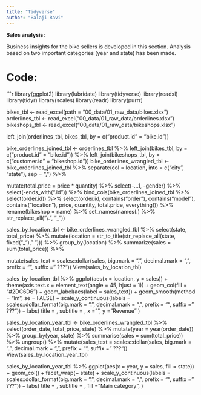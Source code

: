 ```yaml
---
title: "Tidyverse"
author: "Balaji Ravi"
---
```


**Sales analysis:**

Business insights for the bike sellers is developed in this section. Analysis based on two important categories (year and state) has been made.


# Code:


```r


library(ggplot2)
library(lubridate)
library(tidyverse)
library(readxl)
library(tidyr)
library(scales)
library(readr)
library(purrr)


bikes_tbl      <- read_excel(path = "00_data/01_raw_data/bikes.xlsx")
orderlines_tbl <- read_excel("00_data/01_raw_data/orderlines.xlsx")
bikeshops_tbl  <- read_excel("00_data/01_raw_data/bikeshops.xlsx")



left_join(orderlines_tbl, bikes_tbl, by = c("product.id" = "bike.id"))

bike_orderlines_joined_tbl <- orderlines_tbl %>%
  left_join(bikes_tbl, by = c("product.id" = "bike.id")) %>%
  left_join(bikeshops_tbl, by = c("customer.id" = "bikeshop.id"))
bike_orderlines_wrangled_tbl <- bike_orderlines_joined_tbl %>%
  separate(col    = location,
           into   = c("city", "state"),
           sep    = ", ") %>%
  
  mutate(total.price = price * quantity) %>%
  select(-...1, -gender) %>%
  select(-ends_with(".id")) %>%
  bind_cols(bike_orderlines_joined_tbl %>% select(order.id)) %>% 
  select(order.id, contains("order"), contains("model"), contains("location"),
         price, quantity, total.price,
         everything()) %>%
  rename(bikeshop = name) %>%
  set_names(names(.) %>% str_replace_all("\\.", "_"))



sales_by_location_tbl <- bike_orderlines_wrangled_tbl %>%
  select(state, total_price) %>%
  mutate(location = str_to_title(str_replace_all(state, fixed("_"), " "))) %>%
  group_by(location) %>% 
  summarize(sales = sum(total_price)) %>%
  
  mutate(sales_text = scales::dollar(sales, big.mark = ".", 
                                     decimal.mark = ",", 
                                     prefix = "", 
                                     suffix = " ???"))
View(sales_by_location_tbl)



sales_by_location_tbl %>%
  ggplot(aes(x = location, y = sales)) +
  theme(axis.text.x = element_text(angle = 45, hjust = 1)) +
  geom_col(fill = "#2DC6D6") + 
  geom_label(aes(label = sales_text)) + 
  geom_smooth(method = "lm", se = FALSE) + 
  scale_y_continuous(labels = scales::dollar_format(big.mark = ".", 
                                                    decimal.mark = ",", 
                                                    prefix = "", 
                                                    suffix = " ???")) +
  labs(
    title    = ,
    subtitle = ,
    x = "", 
    y = "Revenue"
  )


sales_by_location_year_tbl <- bike_orderlines_wrangled_tbl %>%
  select(order_date, total_price, state) %>%
  mutate(year = year(order_date)) %>%
  group_by(year, state) %>%
  summarise(sales = sum(total_price)) %>%
  ungroup() %>%
  mutate(sales_text = scales::dollar(sales, big.mark = ".", 
                                     decimal.mark = ",", 
                                     prefix = "", 
                                     suffix = " ???"))
View(sales_by_location_year_tbl)


sales_by_location_year_tbl %>%
  ggplot(aes(x = year, y = sales, fill = state)) +
  geom_col() +
  facet_wrap(~ state) +
  scale_y_continuous(labels = scales::dollar_format(big.mark = ".", 
                                                    decimal.mark = ",", 
                                                    prefix = "", 
                                                    suffix = " ???")) +
  labs(
    title = ,
    subtitle = ,
    fill = "Main category",
  )